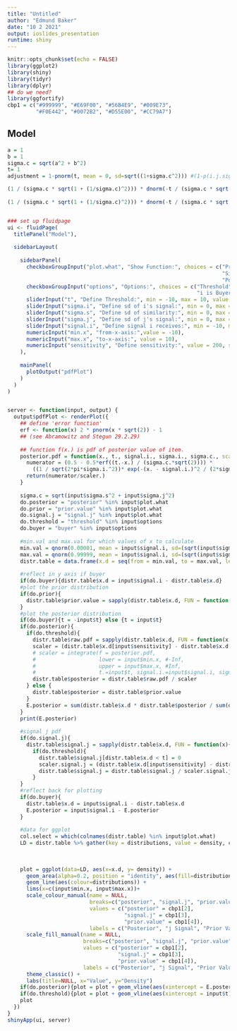 ```yaml
---
title: "Untitled"
author: "Edmund Baker"
date: "10 2 2021"
output: ioslides_presentation
runtime: shiny
---
```


```r
knitr::opts_chunk$set(echo = FALSE)
library(ggplot2)
library(shiny)
library(tidyr)
library(dplyr)
## do we need?
library(ggfortify)
cbp1 = c("#999999", "#E69F00", "#56B4E9", "#009E73",
         "#F0E442", "#0072B2", "#D55E00", "#CC79A7")
```

## Model

```r
a = 1
b = 1
sigma.c = sqrt(a^2 + b^2)
t= 1
adjustment = 1-pnorm(t, mean = 0, sd=sqrt((1+sigma.c^2))) #(1-p(i.j.signal.dist)(p))

(1 / (sigma.c * sqrt(1 + (1/sigma.c)^2))) * dnorm(-t / (sigma.c * sqrt(1 + (1/sigma.c)^2))) / adjustment
  
(1 / (sigma.c * sqrt(1 + (1/sigma.c)^2))) * dnorm(-t / (sigma.c * sqrt(1 + (1/sigma.c)^2))) / adjustment


### set up fluidpage
ui <- fluidPage(
  titlePanel("Model"),
  
  sidebarLayout(
    
    sidebarPanel(
      checkboxGroupInput("plot.what", "Show Function:", choices = c("Prior Value" = "prior.value",
                                                                    "Signal j" = "signal.j",
                                                                    "Posterior" = "posterior")),
      checkboxGroupInput("options", "Options:", choices = c("Threshold" = "threshold",
                                                            "i is Buyer" = "buyer")),
      sliderInput("t", "Define Threshold:", min = -10, max = 10, value = 1, step = 0.01),
      sliderInput("sigma.i", "Define sd of i's signal:", min = 0, max = 10, value = 1, step = 0.01),
      sliderInput("sigma.s", "Define sd of similarity:", min = 0, max = 10, value = 0, step = 0.01),
      sliderInput("sigma.j", "Define sd of j's signal:", min = 0, max = 10, value = sqrt(2), step = 0.01),
      sliderInput("signal.i", "Define signal i receives:", min = -10, max = 10, value = 0, step = 0.01),
      numericInput("min.x", "from-x-axis:",value = -10),
      numericInput("max.x", "to-x-axis:", value = 10),
      numericInput("sensitivity", "Define sensitivity:", value = 200, step = 10)
    ),
    
    mainPanel(
      plotOutput("pdfPlot")
    )
  )
)


server <- function(input, output) {
  output$pdfPlot <- renderPlot({
    ## define 'error function'
    erf <- function(x) 2 * pnorm(x * sqrt(2)) - 1
    ## (see Abramowitz and Stegun 29.2.29)
    
    ## function f(x.) is pdf of posterior value of item.
    posterior.pdf = function(x., t., signal.i., sigma.i., sigma.c., scaler.=1){
      numerator = (0.5 - 0.5*erf((t.-x.) / (sigma.c.*sqrt(2)))) *
        ((1 / sqrt(2*pi*sigma.i.^2))* exp(-(x. - signal.i.)^2 / (2*sigma.i.^2))) 
      return(numerator/scaler.)
    }
    
    sigma.c = sqrt(input$sigma.s^2 + input$sigma.j^2)
    do.posterior = "posterior" %in% input$plot.what
    do.prior = "prior.value" %in% input$plot.what
    do.signal.j = "signal.j" %in% input$plot.what
    do.threshold = "threshold" %in% input$options
    do.buyer = "buyer" %in% input$options
    
    #min.val and max.val for which values of x to calculate
    min.val = qnorm(0.00001, mean = input$signal.i, sd=(sqrt(input$sigma.i^2 + sigma.c^2)))
    max.val = qnorm(0.99999, mean = input$signal.i, sd=(sqrt(input$sigma.i^2 + sigma.c^2)))
    distr.table = data.frame(x.d = seq(from = min.val, to = max.val, length.out = input$sensitivity))
    
    #reflect in y axis if buyer
    if(do.buyer){distr.table$x.d = input$signal.i - distr.table$x.d}
    #plot the prior distribution
    if(do.prior){
      distr.table$prior.value = sapply(distr.table$x.d, FUN = function(x){dnorm(x, mean = input$signal.i, sd=input$sigma.i)})
    }
    #plot the posterior distribution
    if(do.buyer){t = -input$t} else {t = input$t}
    if(do.posterior){
      if(do.threshold){
        distr.table$raw.pdf = sapply(distr.table$x.d, FUN = function(x.){posterior.pdf(x = x., t.= t, signal.i.=input$signal.i, sigma.i.=input$sigma.i, sigma.c.=sigma.c)})
        scaler = (distr.table$x.d[input$sensitivity] - distr.table$x.d[1]) * sum(distr.table$raw.pdf) / input$sensitivity
        # scaler = integrate(f = posterior.pdf,  
        #                    lower = input$min.x, #-Inf,
        #                    upper = input$max.x, #Inf,
        #                    t.=input$t, signal.i.=input$signal.i, sigma.i.=input$sigma.i, sigma.c.=sigma.c, scaler.=1)$value
        distr.table$posterior = distr.table$raw.pdf / scaler
      } else {
        distr.table$posterior = distr.table$prior.value
      }
      E.posterior = sum(distr.table$x.d * distr.table$posterior / sum(distr.table$posterior))
    }
    print(E.posterior)
    
    #signal j pdf
    if(do.signal.j){
      distr.table$signal.j = sapply(distr.table$x.d, FUN = function(x){dnorm(x, mean = input$signal.i, sd=sqrt(input$sigma.i^2 + sigma.c^2))})
        if(do.threshold){
          distr.table$signal.j[distr.table$x.d < t] = 0
          scaler.signal.j = (distr.table$x.d[input$sensitivity] - distr.table$x.d[1]) * sum(distr.table$signal.j) / input$sensitivity
          distr.table$signal.j = distr.table$signal.j / scaler.signal.j
        }
    }
    #reflect back for plotting
    if(do.buyer){
      distr.table$x.d = input$signal.i - distr.table$x.d 
      E.posterior = input$signal.i - E.posterior
    }
    
    #data for ggplot
    col.select = which(colnames(distr.table) %in% input$plot.what)
    LD = distr.table %>% gather(key = distributions, value = density, col.select)
    
    
    
    plot = ggplot(data=LD, aes(x=x.d, y= density)) + 
      geom_area(alpha=0.2, position = "identity", aes(fill=distributions)) +
      geom_line(aes(colour=distributions)) +
      lims(x=c(input$min.x, input$max.x))+
      scale_colour_manual(name = NULL,
                          breaks=c("posterior", "signal.j", "prior.value"),
                          values = c("posterior" = cbp1[2], 
                                     "signal.j" = cbp1[3], 
                                     "prior.value" = cbp1[4]),
                          labels = c("Posterior", "j Signal", "Prior Value")) +
      scale_fill_manual(name = NULL,
                        breaks=c("posterior", "signal.j", "prior.value"),
                        values = c("posterior" = cbp1[2], 
                                   "signal.j" = cbp1[3], 
                                   "prior.value" = cbp1[4]),
                        labels = c("Posterior", "j Signal", "Prior Value")) +
      theme_classic() + 
      labs(title=NULL, x="Value", y="Density")
    if(do.posterior){plot = plot + geom_vline(aes(xintercept = E.posterior), colour = cbp1[2], show.legend = T, linetype = "dashed")} 
    if(do.threshold){plot = plot + geom_vline(aes(xintercept = input$t), show.legend = F)}
    plot
  })
}
shinyApp(ui, server)



```
